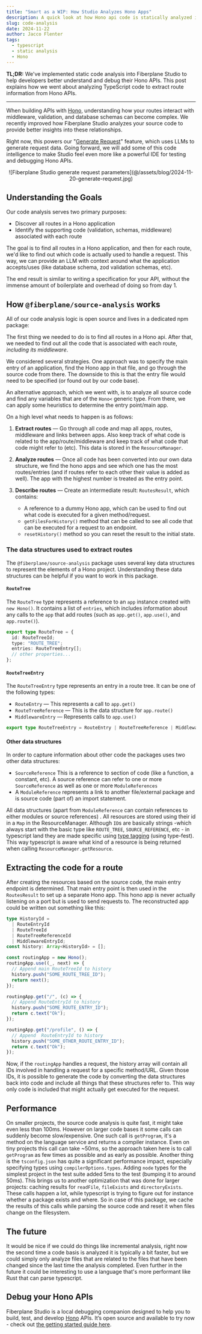 ```yaml
---
title: "Smart as a WIP: How Studio Analyzes Hono Apps"
description: A quick look at how Hono api code is statically analyzed in Fiberplane Studio
slug: code-analysis
date: 2024-11-22
author: Jacco Flenter
tags:
  - typescript
  - static analysis
  - Hono
---
```




**TL;DR:** We've implemented static code analysis into Fiberplane Studio to 
help developers better understand and debug their Hono APIs. 
This post explains how we went about analyzing TypeScript code to extract route information from Hono APIs.

***

When building APIs with [Hono](https://hono.dev), understanding how your routes interact with middleware, validation, and database schemas can become complex. 
We recently improved how Fiberplane Studio analyzes your source code to provide better insights into these relationships.

Right now, this powers our "[Generate Request](https://fiberplane.com/docs/features/generating-with-ai/)" feature, which uses LLMs to generate request data.
Going forward, we will add some of this code intelligence to make Studio feel even more like a powerful IDE for testing and debugging Hono APIs.

<center>
![Fiberplane Studio generate request parameters](@/assets/blog/2024-11-20-generate-request.jpg)
</center>

## Understanding the Goals

Our code analysis serves two primary purposes:
- Discover all routes in a Hono application
- Identify the supporting code (validation, schemas, middleware) associated with each route

The goal is to find all routes in a Hono application, 
and then for each route, we'd like to find out which code is actually used to handle a request. 
This way, we can provide an LLM with context around what the application accepts/uses (like database schema, zod validation schemas, etc).

The end result is similar to writing a specification for your API, without the immense amount of boilerplate and overhead of doing so from day 1.

## How `@fiberplane/source-analysis` works

All of our code analysis logic is open source and lives in a dedicated npm package:

<LinkCard
  title="@fiberplane/source-analysis"
  description="The package that powers the code analysis in Fiberplane Studio"
  href="https://www.npmjs.com/package/@fiberplane/source-analysis"
  icon="external"
  target="_blank"
  rel="noopener noreferrer"
/>

The first thing we needed to do is to find all routes in a Hono api.
After that, we needed to find out all the code that is associated with each route,
_including its middleware_.

We considered several strategies.
One approach was to specify the main entry of an application, find the Hono app in that file, and go through the source code from there. 
The downside to this is that the entry file would need to be specified (or found out by our code base).

An alternative approach, which we went with, is to analyze all source code 
and find any variables that are of the `Hono<` generic type. 
From there, we can apply some heuristics to determine the entry point/main app.

On a high level what needs to happen is as follows:
1. **Extract routes** — Go through all code and map all apps, routes, middleware and links between apps. Also keep track of what code is related to the app/route/middleware and keep track of what code that code might refer to (etc). This data is stored in the `ResourceManager`. 
2. **Analyze routes** — Once all code has been converted into our own data structure, we find the hono apps and see which one has the most routes/entries (and if routes refer to each other their value is added as well). The app with the highest number is treated as the entry point.
3. **Describe routes** — Create an intermediate result: `RoutesResult`, which contains:

    *  A reference to a dummy Hono app, which can be used to find out what code is executed for a given method/request.
    * `getFilesForHistory()` method that can be called to see all code that can be executed for a request to an endpoint.
    * `resetHistory()` method so you can reset the result to the initial state.

### The data structures used to extract routes

The `@fiberplane/source-analysis` package uses several key data structures to represent the elements of a Hono project. 
Understanding these data structures can be helpful if you want to work in this package.

#### `RouteTree`

The `RouteTree` type represents a reference to an `app` instance created with `new Hono()`.
It contains a list of `entries`, which includes information about any calls to the `app` that add routes (such as `app.get()`, `app.use()`, and `app.route()`).

```typescript
export type RouteTree = {
  id: RouteTreeId;
  type: "ROUTE_TREE";
  entries: RouteTreeEntry[];
  // other properties...
};
```

#### `RouteTreeEntry`

The `RouteTreeEntry` type represents an entry in a route tree. It can be one of the following types:

- `RouteEntry` — This represents a call to `app.get()`
- `RouteTreeReference` — This is the data structure for `app.route()`
- `MiddlewareEntry` — Represents calls to `app.use()`

```typescript
export type RouteTreeEntry = RouteEntry | RouteTreeReference | MiddlewareEntry;
```

#### Other data structures

In order to capture information about other code the packages uses two other data structures:

- `SourceReference` This is a reference to section of code (like a function, a constant, etc).  A source reference can refer to one or more `SourceReference` as well as one or more `ModuleReferences`
- A `ModuleReference` represents a link to another file/external package and is source code (part of) an import statement. 

All data structures (apart from `ModuleReference` can contain references to either modules or source references) . All resources are stored using their id in a `Map` in the ResourceManager. Although `ID`s are basically strings -which always start with the basic type like `ROUTE_TREE`, `SOURCE_REFERENCE`, etc - in typescript land they are made specific using [type tagging](https://medium.com/@KevinBGreene/surviving-the-typescript-ecosystem-branding-and-type-tagging-6cf6e516523d) (using type-fest). This way typescript is aware what kind of a resource is being returned when calling `ResourceManager.getResource`.

## Extracting the code for a route

After creating the resources based on the source code, the main entry endpoint is determined. That main entry point is then used in the `RoutesResult` to set up a separate Hono app. This hono app is never actually listening on a port but is used to send requests to.  The reconstructed app could be written out something like this:

``` ts
type HistoryId =
  | RouteEntryId
  | RouteTreeId
  | RouteTreeReferenceId
  | MiddlewareEntryId;
const history: Array<HistoryId> = [];

const routingApp = new Hono();
routingApp.use((_, next) => {
  // Append main RouteTreeId to history
  history.push("SOME_ROUTE_TREE_ID");
  return next();
});

routingApp.get("/", (c) => {
  // Append RouteEntryId to history
  history.push("SOME_ROUTE_ENTRY_ID");
  return c.text("Ok");
});

routingApp.get("/profile", () => {
  // Append  RouteEntryId to history
  history.push("SOME_OTHER_ROUTE_ENTRY_ID");
  return c.text("Ok");
});
```

Now, if the `routingApp` handles a request, the history array will contain all IDs involved in handling a request for a specific method/URL. Given those IDs, it is possible to generate the code by converting the data structures back into code and include all things that these structures refer to. This way only code is included that might actually get executed for the request.

## Performance

On smaller projects, the source code analysis is quite fast, it might take even less than 100ms. 
However on larger code bases it some calls can suddenly become slow/expensive. One such call is `getProgram`, it's a method on the language service and returns a compiler instance. Even on tiny projects this call can take ~50ms, so the approach taken here is to call `getProgram` as few times as possible and as early as possible. Another thing is the `tsconfig.json` has quite a significant performance impact, especially specifying types using `compilerOptions.types`. Adding `node` types for the simplest project in the test suite added 5ms to the test (bumping it to around 50ms). This brings us to another optimization that was done for larger projects: caching results for `readFile`, `fileExists` and `directoryExists`. These calls happen a lot, while typescript is trying to figure out for instance whether a package exists and where.
So in case of this package, we cache the results of this calls while parsing the source code and reset it when files change on the filesystem.

## The future

It would be nice if we could do things like incremental analysis, right now the second time a code basis is analyzed it is typically a bit faster, but we could simply only analyze files that are related to the files that have been changed since the last time the analysis completed. Even further in the future it could be interesting to use a language that's more performant like Rust that can parse typescript.

## Debug your Hono APIs

Fiberplane Studio is a local debugging companion designed to help you to build, test, and develop [Hono](https://hono.dev) APIs.
It’s open source and available to try now - check out [the getting started guide here](https://fiberplane.com/docs/get-started/).
